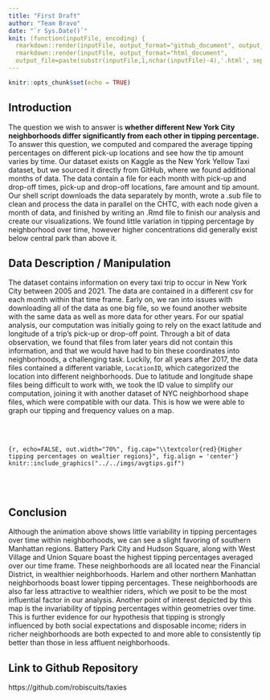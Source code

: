 ```yaml
---
title: "First Draft"
author: "Team Bravo"
date: "`r Sys.Date()`"
knit: (function(inputFile, encoding) {
  rmarkdown::render(inputFile, output_format="github_document", output_file="README.md");
  rmarkdown::render(inputFile, output_format="html_document", 
  output_file=paste(substr(inputFile,1,nchar(inputFile)-4),'.html', sep=""))})
---
```


```r
knitr::opts_chunk$set(echo = TRUE)
```

## Introduction

The question we wish to answer is **whether different New York City neighborhoods differ significantly from each other in tipping percentage.** To answer this question, we computed and compared the average tipping percentages on different pick-up locations and see how the tip amount varies by time. Our dataset exists on Kaggle as the New York Yellow Taxi dataset, but we sourced it directly from GitHub, where we found additional months of data. The data contain a file for each month with pick-up and drop-off times, pick-up and drop-off locations, fare amount and tip amount. Our shell script downloads the data separately by month, wrote a .sub file to clean and process the data in parallel on the CHTC, with each node given a month of data, and finished by writing an .Rmd file to finish our analysis and create our visualizations. We found little variation in tipping percentage by neighborhood over time, however higher concentrations did generally exist below central park than above it.

## Data Description / Manipulation

The dataset contains information on every taxi trip to occur in New York City between 2005 and 2021. The data are contained in a different csv for each month within that time frame. Early on, we ran into issues with downloading all of the data as one big file, so we found another website with the same data as well as more data for other years. For our spatial analysis, our computation was initially going to rely on the exact latitude and longitude of a trip’s pick-up or drop-off point. Through a bit of data observation, we found that files from later years did not contain this information, and that we would have had to bin these coordinates into neighborhoods, a challenging task. Luckily, for all years after 2017, the data files contained a different variable, `LocationID`, which categorized the location into different neighborhoods. Due to latitude and longitude shape files being difficult to work with, we took the ID value to simplify our computation, joining it with another dataset of NYC neighborhood shape files, which were compatible with our data. This is how we were able to graph our tipping and frequency values on a map. 

<br/><br/>

```{r, echo=FALSE, out.width="70%", fig.cap="\\textcolor{red}{Higher tipping percentages on wealtier regions}", fig.align = 'center'}
knitr::include_graphics("../../imgs/avgtips.gif")
```

<br/><br/>

## Conclusion

Although the animation above shows little variability in tipping percentages over time within neighborhoods, we can see a slight favoring of southern Manhattan regions. Battery Park City and Hudson Square, along with West Village and Union Square boast the highest tipping percentages averaged over our time frame. These neighborhoods are all located near the Financial District, in wealthier neighborhoods. Harlem and other northern Manhattan neighborhoods boast lower tipping percentages. These neighborhoods are also far less attractive to wealthier riders, which we posit to be the most influential factor in our analysis. Another point of interest depicted by this map is the invariability of tipping percentages within geometries over time. This is further evidence for our hypothesis that tipping is strongly influenced by both social expectations and disposable income; riders in richer neighborhoods are both expected to and more able to consistently tip better than those in less affluent neighborhoods.

## Link to Github Repository

https://github.com/robiscuits/taxies
